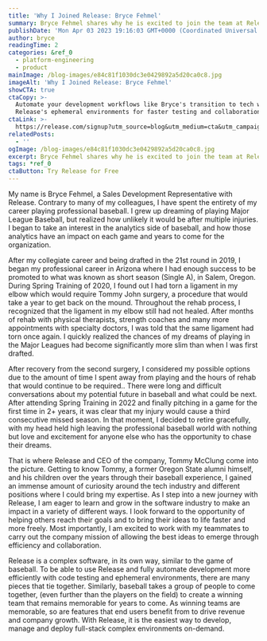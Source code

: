 ```yaml
---
title: 'Why I Joined Release: Bryce Fehmel'
summary: Bryce Fehmel shares why he is excited to join the team at Release
publishDate: 'Mon Apr 03 2023 19:16:03 GMT+0000 (Coordinated Universal Time)'
author: bryce
readingTime: 2
categories: &ref_0
  - platform-engineering
  - product
mainImage: /blog-images/e84c81f1030dc3e0429892a5d20ca0c8.jpg
imageAlt: 'Why I Joined Release: Bryce Fehmel'
showCTA: true
ctaCopy: >-
  Automate your development workflows like Bryce's transition to tech with
  Release's ephemeral environments for faster testing and collaboration.
ctaLink: >-
  https://release.com/signup?utm_source=blog&utm_medium=cta&utm_campaign=blog-cta&utm_content=why-i-joined-release-bryce-fehmel
relatedPosts:
  - ''
ogImage: /blog-images/e84c81f1030dc3e0429892a5d20ca0c8.jpg
excerpt: Bryce Fehmel shares why he is excited to join the team at Release
tags: *ref_0
ctaButton: Try Release for Free
---
```


My name is Bryce Fehmel, a Sales Development Representative with Release. Contrary to many of my colleagues, I have spent the entirety of my career playing professional baseball. I grew up dreaming of playing Major League Baseball, but realized how unlikely it would be after multiple injuries. I began to take an interest in the analytics side of baseball, and how those analytics have an impact on each game and years to come for the organization.

After my collegiate career and being drafted in the 21st round in 2019, I began my professional career in Arizona where I had enough success to be promoted to what was known as short season (Single A), in Salem, Oregon. During Spring Training of 2020, I found out I had torn a ligament in my elbow which would require Tommy John surgery, a procedure that would take a year to get back on the mound. Throughout the rehab process, I recognized that the ligament in my elbow still had not healed. After months of rehab with physical therapists, strength coaches and many more appointments with specialty doctors, I was told that the same ligament had torn once again. I quickly realized the chances of my dreams of playing in the Major Leagues had become significantly more slim than when I was first drafted.

After recovery from the second surgery, I considered my possible options due to the amount of time I spent away from playing and the hours of rehab that would continue to be required.. There were long and difficult conversations about my potential future in baseball and what could be next. After attending Spring Training in 2022 and finally pitching in a game for the first time in 2+ years, it was clear that my injury would cause a third consecutive missed season. In that moment, I decided to retire gracefully, with my head held high leaving the professional baseball world with nothing but love and excitement for anyone else who has the opportunity to chase their dreams.

That is where Release and CEO of the company, Tommy McClung come into the picture. Getting to know Tommy, a former Oregon State alumni himself, and his children over the years through their baseball experience, I gained an immense amount of curiosity around the tech industry and different positions where I could bring my expertise. As I step into a new journey with Release, I am eager to learn and grow in the software industry to make an impact in a variety of different ways. I look forward to the opportunity of helping others reach their goals and to bring their ideas to life faster and more freely. Most importantly, I am excited to work with my teammates to carry out the company mission of allowing the best ideas to emerge through efficiency and collaboration.

Release is a complex software, in its own way, similar to the game of baseball. To be able to use Release and fully automate development more efficiently with code testing and ephemeral environments, there are many pieces that tie together. Similarly, baseball takes a group of people to come together, (even further than the players on the field) to create a winning team that remains memorable for years to come. As winning teams are memorable, so are features that end users benefit from to drive revenue and company growth. With Release, it is the easiest way to develop, manage and deploy full-stack complex environments on-demand.
